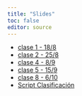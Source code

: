 ```yaml
---
title: "Slides"
toc: false
editor: source
---
```

  
- <a href="https://ldd2023.netlify.app/slides/clase1.html" target="_blank"> clase 1 - 18/8</a> 
- <a href="https://docs.google.com/presentation/d/1pa7AED4GUFSHgz_wuzNwadDYQlsVcHP6WOkqXfzPRZs/edit?usp=sharing" target="_blank"> clase 2 - 25/8</a> 
- <a href="https://docs.google.com/presentation/d/17yJFkzKTRdFo9aeqyXpgY6yQKOQjrh3DHiX6EWFu66M/edit?usp=sharing" target="_blank"> clase 4 - 8/9</a> 
- <a href="https://docs.google.com/presentation/d/1v5PKKk5BVrYsVZnKNG9zu2g0jRhuzVQiXBqPM-vGLGs/edit?usp=sharing" target="_blank"> clase 5 - 15/9</a> 
- <a href="https://ldd2023.netlify.app/slides/Clase_Regresion.pdf" target="_blank"> clase 8 - 6/10</a> 
- <a href="https://ldd2023.netlify.app/slides/script_class.R" target="_blank"> Script Clasificación </a> 